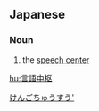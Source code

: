 ==Japanese==
{{ja-kanjitab|げん|ご|ちゅう|すう|yomi=o}}

===Noun===
{{ja-noun|げんご ちゅうすう}}

# {{lb|ja|physiology}} the [[speech center]]

[[Category:ja:Physiology|けんごちゅうすう']]

[[hu:言語中枢]]